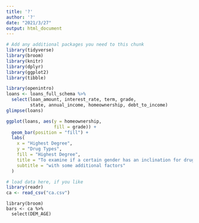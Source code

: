 ```yaml
---
title: '?'
author: '?'
date: "2021/3/27"
output: html_document
---
```

```r
# Add any additional packages you need to this chunk
library(tidyverse)
library(broom)
library(knitr)
library(dplyr)
library(ggplot2)
library(tibble)
```


```r
library(openintro)
loans <- loans_full_schema %>%
  select(loan_amount, interest_rate, term, grade, 
         state, annual_income, homeownership, debt_to_income)
glimpse(loans)

ggplot(loans, aes(y = homeownership,
                  fill = grade)) +
  geom_bar(position = "fill") +
  labs(
    x = "Highest Degree",
    y = "Drug Types",
    fill = "Highest Degree",
    title = "To examine if a certain gender has an inclination for drug abuse",
    subtitle = "with some additional factors"
  )
```


```r
# load data here, if you like
library(readr)
ca <- read_csv("ca.csv")
```

```Tidy
library(broom)
bars <- ca %>%
  select(DEM_AGE)

```
